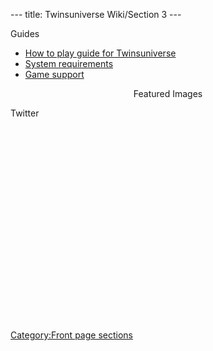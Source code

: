 ---
title: Twinsuniverse Wiki/Section 3
---

<div class="fpbox mobilecollapsible" id="fpguides"><!-- BEGIN Guides box-->
<div class="heading desktopleft mobileleft">Guides</div>
<div class="body bigmobilelinks">
* [[How to play guide for Twinsuniverse]]
* [[System requirements]]
* [[Support|Game support]]
</div>
</div><!--END Guides box-->

<!-- BEGIN Images box -->
<div class="fpbox" style="text-align: center;">
<div class="heading">Featured Images</div>
<div class="body">
{{Featured images}}
</div>
</div>
<!-- END Images box-->

<div class="fpbox mobilecollapsible" id="fptwitter"><!-- BEGIN Twitter box-->
<div class="heading desktopcenter mobileleft">Twitter</div>
<div class="body" style="height: 310px; text-align: center;">
{{Twitter}}
</div>
</div><!--END Twitter box--><noinclude>

[[Category:Front page sections]]</noinclude>